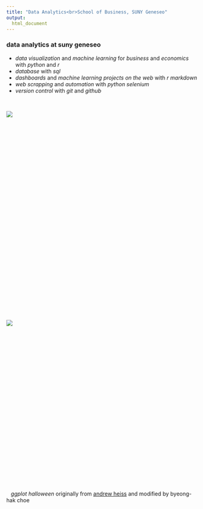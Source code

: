 ```yaml
---
title: "Data Analytics<br>School of Business, SUNY Geneseo"
output: 
  html_document
---
```


### data analytics at suny geneseo

- *data visualization* and *machine learning* for *business* and *economics* with *python* and *r* 
- *database* with *sql* 
- *dashboards* and *machine learning projects on the web* with *r markdown*
- *web scrapping* and *automation* with *python selenium*
- *version control* with *git* and *github*  

<br>

<div style="width:600px; height:450px">
![](figures/spooky-data.gif)
</div>

<br><br>
<br><br>

<div style="width:600px; height:350px">
![](figures/correlation_causation.jpg)
</div>

<br><br>
<br><br>

&nbsp;&nbsp; *ggplot halloween* originally from [andrew heiss](https://twitter.com/andrewheiss/status/1057682358135021568) and modified by byeong-hak choe



